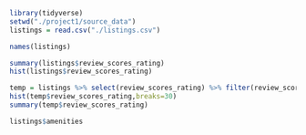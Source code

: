```r
library(tidyverse)
setwd("./project1/source_data")
listings = read.csv("./listings.csv")
```

```r
names(listings)
```

```r
summary(listings$review_scores_rating)
hist(listings$review_scores_rating)
```
```r
temp = listings %>% select(review_scores_rating) %>% filter(review_scores_rating > 90)
hist(temp$review_scores_rating,breaks=30)
summary(temp$review_scores_rating)
```

```r
listings$amenities
```

